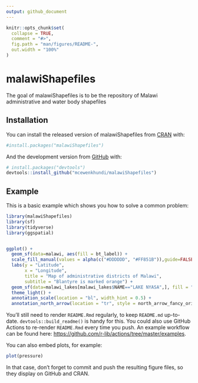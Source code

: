 ```yaml
---
output: github_document
---
```


<!-- README.md is generated from README.Rmd. Please edit that file -->

```r
knitr::opts_chunk$set(
  collapse = TRUE,
  comment = "#>",
  fig.path = "man/figures/README-",
  out.width = "100%"
)
```

# malawiShapefiles

<!-- badges: start -->
<!-- badges: end -->

The goal of malawiShapefiles is to be the repository of Malawi administrative and water body shapefiles 

## Installation

You can install the released version of malawiShapefiles from [CRAN](https://CRAN.R-project.org) with:

``` r
#install.packages("malawiShapefiles")
```

And the development version from [GitHub](https://github.com/) with:

``` r
# install.packages("devtools")
devtools::install_github("mcewenkhundi/malawiShapefiles")
```
## Example

This is a basic example which shows you how to solve a common problem:

```r
library(malawiShapefiles)
library(sf)
library(tidyverse)
library(ggspatial)


ggplot() +
  geom_sf(data=malawi, aes(fill = bt_label)) +
  scale_fill_manual(values = alpha(c("#DDDDDD", "#FF851B")),guide=FALSE) +
  labs(y = "Latitude", 
       x = "Longitude",
       title = "Map of administrative districts of Malawi",
       subtitle = "Blantyre is marked orange") +
  geom_sf(data=malawi_lakes[malawi_lakes$NAME=="LAKE NYASA",], fill = "light blue", color = "blue") +
  theme_light() +
  annotation_scale(location = "bl", width_hint = 0.5) +
  annotation_north_arrow(location = "tr", style = north_arrow_fancy_orienteering)

```


You'll still need to render `README.Rmd` regularly, to keep `README.md` up-to-date. `devtools::build_readme()` is handy for this. You could also use GitHub Actions to re-render `README.Rmd` every time you push. An example workflow can be found here: <https://github.com/r-lib/actions/tree/master/examples>.

You can also embed plots, for example:

```r
plot(pressure)
```

In that case, don't forget to commit and push the resulting figure files, so they display on GitHub and CRAN.
